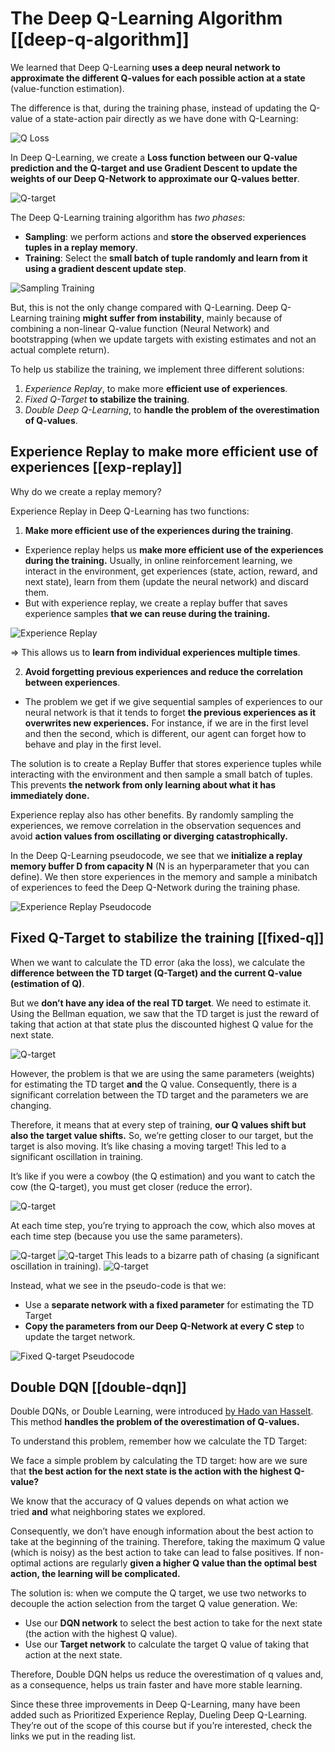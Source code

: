 # The Deep Q-Learning Algorithm [[deep-q-algorithm]]

We learned that Deep Q-Learning **uses a deep neural network to approximate the different Q-values for each possible action at a state** (value-function estimation).

The difference is that, during the training phase, instead of updating the Q-value of a state-action pair directly as we have done with Q-Learning:

<img src="https://huggingface.co/datasets/huggingface-deep-rl-course/course-images/resolve/main/en/unit3/q-ex-5.jpg" alt="Q Loss"/>

In Deep Q-Learning, we create a **Loss function between our Q-value prediction and the Q-target and use Gradient Descent to update the weights of our Deep Q-Network to approximate our Q-values better**.

<img src="https://huggingface.co/datasets/huggingface-deep-rl-course/course-images/resolve/main/en/unit4/Q-target.jpg" alt="Q-target"/>

The Deep Q-Learning training algorithm has *two phases*:

- **Sampling**: we perform actions and **store the observed experiences tuples in a replay memory**.
- **Training**: Select the **small batch of tuple randomly and learn from it using a gradient descent update step**.

<img src="https://huggingface.co/datasets/huggingface-deep-rl-course/course-images/resolve/main/en/unit4/sampling-training.jpg" alt="Sampling Training"/>

But, this is not the only change compared with Q-Learning. Deep Q-Learning training **might suffer from instability**, mainly because of combining a non-linear Q-value function (Neural Network) and bootstrapping (when we update targets with existing estimates and not an actual complete return).

To help us stabilize the training, we implement three different solutions:
1. *Experience Replay*, to make more **efficient use of experiences**.
2. *Fixed Q-Target* **to stabilize the training**.
3. *Double Deep Q-Learning*, to **handle the problem of the overestimation of Q-values**.


## Experience Replay to make more efficient use of experiences [[exp-replay]]

Why do we create a replay memory?

Experience Replay in Deep Q-Learning has two functions:

1. **Make more efficient use of the experiences during the training**.
- Experience replay helps us **make more efficient use of the experiences during the training.** Usually, in online reinforcement learning, we interact in the environment, get experiences (state, action, reward, and next state), learn from them (update the neural network) and discard them.
- But with experience replay, we create a replay buffer that saves experience samples **that we can reuse during the training.**

<img src="https://huggingface.co/datasets/huggingface-deep-rl-course/course-images/resolve/main/en/unit4/experience-replay.jpg" alt="Experience Replay"/>

⇒ This allows us to **learn from individual experiences multiple times**.

2. **Avoid forgetting previous experiences and reduce the correlation between experiences**.
- The problem we get if we give sequential samples of experiences to our neural network is that it tends to forget **the previous experiences as it overwrites new experiences.** For instance, if we are in the first level and then the second, which is different, our agent can forget how to behave and play in the first level.

The solution is to create a Replay Buffer that stores experience tuples while interacting with the environment and then sample a small batch of tuples. This prevents **the network from only learning about what it has immediately done.**

Experience replay also has other benefits. By randomly sampling the experiences, we remove correlation in the observation sequences and avoid **action values from oscillating or diverging catastrophically.**

In the Deep Q-Learning pseudocode, we see that we **initialize a replay memory buffer D from capacity N** (N is an hyperparameter that you can define). We then store experiences in the memory and sample a minibatch of experiences to feed the Deep Q-Network during the training phase.

<img src="https://huggingface.co/datasets/huggingface-deep-rl-course/course-images/resolve/main/en/unit4/experience-replay-pseudocode.jpg" alt="Experience Replay Pseudocode"/>

## Fixed Q-Target to stabilize the training [[fixed-q]]

When we want to calculate the TD error (aka the loss), we calculate the **difference between the TD target (Q-Target) and the current Q-value (estimation of Q)**.

But we **don’t have any idea of the real TD target**. We need to estimate it. Using the Bellman equation, we saw that the TD target is just the reward of taking that action at that state plus the discounted highest Q value for the next state.

<img src="https://huggingface.co/datasets/huggingface-deep-rl-course/course-images/resolve/main/en/unit4/Q-target.jpg" alt="Q-target"/>

However, the problem is that we are using the same parameters (weights) for estimating the TD target **and** the Q value. Consequently, there is a significant correlation between the TD target and the parameters we are changing.

Therefore, it means that at every step of training, **our Q values shift but also the target value shifts.** So, we’re getting closer to our target, but the target is also moving. It’s like chasing a moving target! This led to a significant oscillation in training.

It’s like if you were a cowboy (the Q estimation) and you want to catch the cow (the Q-target), you must get closer (reduce the error).

<img src="https://huggingface.co/datasets/huggingface-deep-rl-course/course-images/resolve/main/en/unit4/qtarget-1.jpg" alt="Q-target"/>

At each time step, you’re trying to approach the cow, which also moves at each time step (because you use the same parameters).

<img src="https://huggingface.co/datasets/huggingface-deep-rl-course/course-images/resolve/main/en/unit4/qtarget-2.jpg" alt="Q-target"/>
<img src="https://huggingface.co/datasets/huggingface-deep-rl-course/course-images/resolve/main/en/unit4/qtarget-3.jpg" alt="Q-target"/>
This leads to a bizarre path of chasing (a significant oscillation in training).
<img src="https://huggingface.co/datasets/huggingface-deep-rl-course/course-images/resolve/main/en/unit4/qtarget-4.jpg" alt="Q-target"/>

Instead, what we see in the pseudo-code is that we:
- Use a **separate network with a fixed parameter** for estimating the TD Target
- **Copy the parameters from our Deep Q-Network at every C step** to update the target network.

<img src="https://huggingface.co/datasets/huggingface-deep-rl-course/course-images/resolve/main/en/unit4/fixed-q-target-pseudocode.jpg" alt="Fixed Q-target Pseudocode"/>



## Double DQN [[double-dqn]]

Double DQNs, or Double Learning, were introduced [by Hado van Hasselt](https://papers.nips.cc/paper/3964-double-q-learning). This method **handles the problem of the overestimation of Q-values.**

To understand this problem, remember how we calculate the TD Target:

We face a simple problem by calculating the TD target: how are we sure that **the best action for the next state is the action with the highest Q-value?**

We know that the accuracy of Q values depends on what action we tried **and** what neighboring states we explored.

Consequently, we don’t have enough information about the best action to take at the beginning of the training. Therefore, taking the maximum Q value (which is noisy) as the best action to take can lead to false positives. If non-optimal actions are regularly **given a higher Q value than the optimal best action, the learning will be complicated.**

The solution is: when we compute the Q target, we use two networks to decouple the action selection from the target Q value generation. We:
- Use our **DQN network** to select the best action to take for the next state (the action with the highest Q value).
- Use our **Target network** to calculate the target Q value of taking that action at the next state.

Therefore, Double DQN helps us reduce the overestimation of q values and, as a consequence, helps us train faster and have more stable learning.

Since these three improvements in Deep Q-Learning, many have been added such as Prioritized Experience Replay, Dueling Deep Q-Learning. They’re out of the scope of this course but if you’re interested, check the links we put in the reading list.
